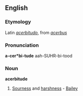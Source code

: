 ==English==

===Etymology===
Latin ''[[acerbitudo]]'', from ''[[acerbus]]''

===Pronunciation===
'''a-cer*bi-tude'''
aah-SUHR-bi-tood

===Noun===
'''acerbitude'''

# {{archaic}} [[Sourness]] and [[harshness]] - [[Bailey]]